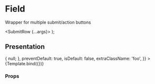 

<Meta title="Admin/Django/SubmitRow" component={SubmitRow} />

# Field

Wrapper for multiple submit/action buttons

  <SubmitRow {...args}>
    <ActionButton name="ActionButton" text="Save" />
    <ActionButton name="ActionButton" text="Save and continue editing" />
  </SubmitRow>
);

## Presentation

<Canvas>
  <Story
    name="Default"
    args={{
      onSubmit: ({...args}) => {
        null;
      },
      preventDefault: true,
      isDefault: false,
      extraClassName: 'foo',
    }}
  >
    {Template.bind({})}
  </Story>
</Canvas>

### Props

<ArgsTable story="Default" />
